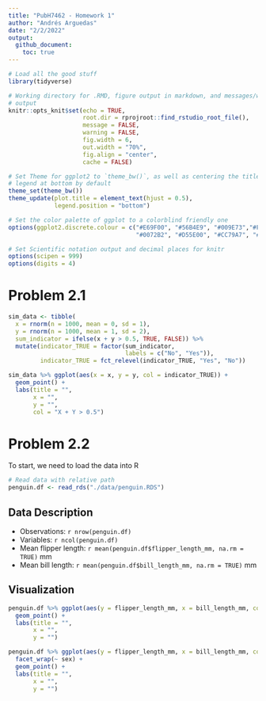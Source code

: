 ```yaml
---
title: "PubH7462 - Homework 1"
author: "Andrés Arguedas"
date: "2/2/2022"
output: 
  github_document:
    toc: true
---
```


```r
# Load all the good stuff
library(tidyverse)

# Working directory for .RMD, figure output in markdown, and messages/warnings
# output
knitr::opts_knit$set(echo = TRUE,
                     root.dir = rprojroot::find_rstudio_root_file(),
                     message = FALSE,
                     warning = FALSE,
                     fig.width = 6,
                     out.width = "70%",
                     fig.align = "center",
                     cache = FALSE)

# Set Theme for ggplot2 to `theme_bw()`, as well as centering the title and
# legend at bottom by default
theme_set(theme_bw())
theme_update(plot.title = element_text(hjust = 0.5), 
             legend.position = "bottom")

# Set the color palette of ggplot to a colorblind friendly one
options(ggplot2.discrete.colour = c("#E69F00", "#56B4E9", "#009E73","#F0E442", 
                                    "#0072B2", "#D55E00", "#CC79A7", "#000000"))

# Set Scientific notation output and decimal places for knitr
options(scipen = 999)
options(digits = 4)
```

# Problem 2.1

```r
sim_data <- tibble(
  x = rnorm(n = 1000, mean = 0, sd = 1),
  y = rnorm(n = 1000, mean = 1, sd = 2),
  sum_indicator = ifelse(x + y > 0.5, TRUE, FALSE)) %>% 
  mutate(indicator_TRUE = factor(sum_indicator,
                                 labels = c("No", "Yes")),
         indicator_TRUE = fct_relevel(indicator_TRUE, "Yes", "No"))
```


```r
sim_data %>% ggplot(aes(x = x, y = y, col = indicator_TRUE)) +
  geom_point() +
  labs(title = "",
       x = "",
       y = "",
       col = "X + Y > 0.5")
```

# Problem 2.2

To start, we need to load the data into R

```r
# Read data with relative path
penguin.df <- read_rds("./data/penguin.RDS")
```

## Data Description

- Observations: `r nrow(penguin.df)`
- Variables: `r ncol(penguin.df)`
- Mean flipper length: `r mean(penguin.df$flipper_length_mm, na.rm = TRUE)` mm
- Mean bill length: `r mean(penguin.df$bill_length_mm, na.rm = TRUE)` mm

## Visualization

```r
penguin.df %>% ggplot(aes(y = flipper_length_mm, x = bill_length_mm, col = species)) +
  geom_point() +
  labs(title = "",
       x = "",
       y = "")
```

```r
penguin.df %>% ggplot(aes(y = flipper_length_mm, x = bill_length_mm, col = species)) +
  facet_wrap(~ sex) +
  geom_point() +
  labs(title = "",
       x = "",
       y = "")
```